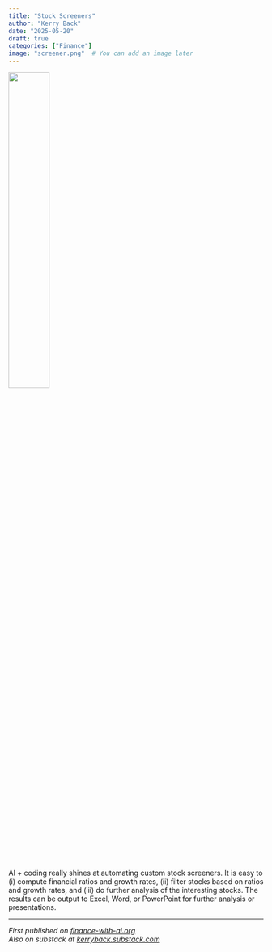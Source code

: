 ```yaml
---
title: "Stock Screeners"
author: "Kerry Back"
date: "2025-05-20"
draft: true
categories: ["Finance"]
image: "screener.png"  # You can add an image later
---
```


![](screener.png){width=40% fig-align="center"}

AI + coding really shines at automating custom stock screeners.  It is easy to (i) compute financial ratios and growth rates, (ii) filter stocks based on ratios and growth rates, and (iii) do further analysis of the interesting stocks.  The results can be output to Excel, Word, or PowerPoint for further analysis or presentations.



---

*First published on [finance-with-ai.org](https://finance-with-ai.org)* <br>
*Also on substack at [kerryback.substack.com](https://kerryback.substack.com)*